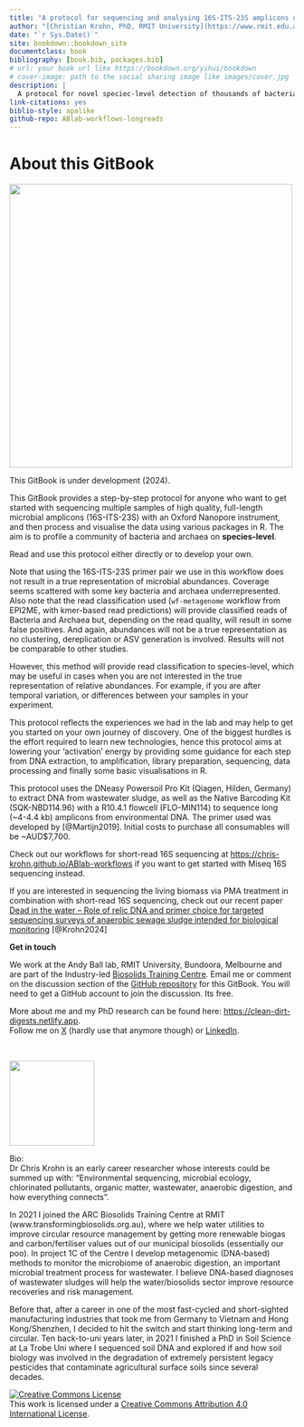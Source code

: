 ```yaml
---
title: "A protocol for sequencing and analysing 16S-ITS-23S amplicons using Oxford Nanopore's Native Barcoding kit to profile prokaryotes on species-level in a mixed community [Under development]"
author: "[Christian Krohn, PhD, RMIT University](https://www.rmit.edu.au/contact/staff-contacts/academic-staff/k/krohn---christian)"
date: "`r Sys.Date()`"
site: bookdown::bookdown_site
documentclass: book
bibliography: [book.bib, packages.bib]
# url: your book url like https://bookdown.org/yihui/bookdown
# cover-image: path to the social sharing image like images/cover.jpg
description: |
  A protocol for novel speciec-level detection of thousands of bacteria and archaea.
link-citations: yes
biblio-style: apalike
github-repo: ABlab-workflows-longreads
---
```


# About this GitBook {#about}

![](./img/vectorstock_23650232.jpg){width="500"}

This GitBook is under development (2024).

This GitBook provides a step-by-step protocol for anyone who want to get started with sequencing multiple samples of high quality, full-length microbial amplicons (16S-ITS-23S) with an Oxford Nanopore instrument, and then process and visualise the data using various packages in R. The aim is to profile a community of bacteria and archaea on **species-level**.

Read and use this protocol either directly or to develop your own. 

Note that using the 16S-ITS-23S primer pair we use in this workflow does not result in a true representation of microbial abundances. Coverage seems scattered with some key bacteria and archaea underrepresented. Also note that the read classification used (`wf-metagenome` workflow from EPI2ME, with kmer-based read predictions) will provide classified reads of Bacteria and Archaea but, depending on the read quality, will result in some false positives. And again, abundances will not be a true representation as no clustering, dereplication or ASV generation is involved. Results will not be comparable to other studies.

However, this method will provide read classification to species-level, which may be useful in cases when you are not interested in the true representation of relative abundances. For example, if you are after temporal variation, or differences between your samples in your experiment.

This protocol reflects the experiences we had in the lab and may help to get you started on your own journey of discovery. One of the biggest hurdles is the effort required to learn new technologies, hence this protocol aims at lowering your 'activation' energy by providing some guidance for each step from DNA extraction, to amplification, library preparation, sequencing, data processing and finally some basic visualisations in R.

This protocol uses the DNeasy Powersoil Pro Kit (Qiagen, Hilden, Germany) to extract DNA from wastewater sludge, as well as the Native Barcoding Kit (SQK-NBD114.96) with a R10.4.1 flowcell (FLO-MIN114) to sequence long (\~4-4.4 kb) amplicons from environmental DNA. The primer used was developed by [@Martijn2019]. Initial costs to purchase all consumables will be \~AUD\$7,700.

Check out our workflows for short-read 16S sequencing at <https://chris-krohn.github.io/ABlab-workflows> if you want to get started with Miseq 16S sequencing instead.

If you are interested in sequencing the living biomass via PMA treatment in combination with short-read 16S sequencing, check out our recent paper [Dead in the water – Role of relic DNA and primer choice for targeted sequencing surveys of anaerobic sewage sludge intended for biological monitoring](https://doi.org/10.1016/j.watres.2024.121354) [@Krohn2024]

**Get in touch**

We work at the Andy Ball lab, RMIT University, Bundoora, Melbourne and are part of the Industry-led [Biosolids Training Centre](https://www.transformingbiosolids.org.au). Email me or comment on the discussion section of the [GitHub repository](https://github.com/chrismitbiz/ABlab-workflows/discussions/){target="_blank"} for this GitBook. You will need to get a GitHub account to join the discussion. Its free.

More about me and my PhD research can be found here: <https://clean-dirt-digests.netlify.app>.\
Follow me on [X](https://twitter.com/CleanDirtChris) (hardly use that anymore though) or [LinkedIn](https://www.linkedin.com/in/christian-krohn-54904855).

 

![](./img/avatar.jpg){width="150"}

Bio:\
Dr Chris Krohn is an early career researcher whose interests could be summed up with: “Environmental sequencing, microbial ecology, chlorinated pollutants, organic matter, wastewater, anaerobic digestion, and how everything connects".

In 2021 I joined the ARC Biosolids Training Centre at RMIT (www.transformingbiosolids.org.au), where we help water utilities to improve circular resource management by getting more renewable biogas and carbon/fertiliser values out of our municipal biosolids (essentially our poo). In project 1C of the Centre I develop metagenomic (DNA-based) methods to monitor the microbiome of anaerobic digestion, an important microbial treatment process for wastewater. I believe DNA-based diagnoses of wastewater sludges will help the water/biosolids sector improve resource recoveries and risk management.

Before that, after a career in one of the most fast-cycled and short-sighted manufacturing industries that took me from Germany to Vietnam and Hong Kong/Shenzhen, I decided to hit the switch and start thinking long-term and circular. Ten back-to-uni years later, in 2021 I finished a PhD in Soil Science at La Trobe Uni where I sequenced soil DNA and explored if and how soil biology was involved in the degradation of extremely persistent legacy pesticides that contaminate agricultural surface soils since several decades.\

<a rel="license" href="http://creativecommons.org/licenses/by/4.0/"><img src="https://i.creativecommons.org/l/by/4.0/88x31.png" alt="Creative Commons License" style="border-width:0"/></a><br />This work is licensed under a <a rel="license" href="http://creativecommons.org/licenses/by/4.0/">Creative Commons Attribution 4.0 International License</a>.

